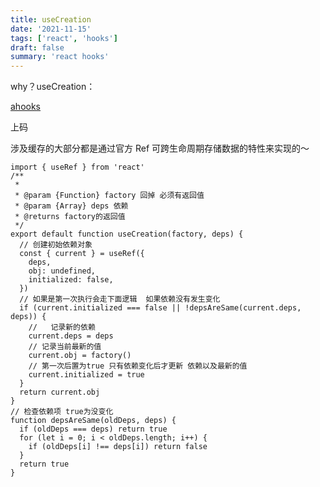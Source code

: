 ```yaml
---
title: useCreation
date: '2021-11-15'
tags: ['react', 'hooks']
draft: false
summary: 'react hooks'
---
```


why？useCreation：

[ahooks](https://ahooks-next.surge.sh/zh-CN/hooks/use-creation)

上码

涉及缓存的大部分都是通过官方 Ref 可跨生命周期存储数据的特性来实现的～

```
import { useRef } from 'react'
/**
 *
 * @param {Function} factory 回掉 必须有返回值
 * @param {Array} deps 依赖
 * @returns factory的返回值
 */
export default function useCreation(factory, deps) {
  // 创建初始依赖对象
  const { current } = useRef({
    deps,
    obj: undefined,
    initialized: false,
  })
  // 如果是第一次执行会走下面逻辑  如果依赖没有发生变化
  if (current.initialized === false || !depsAreSame(current.deps, deps)) {
    //   记录新的依赖
    current.deps = deps
    // 记录当前最新的值
    current.obj = factory()
    // 第一次后置为true 只有依赖变化后才更新 依赖以及最新的值
    current.initialized = true
  }
  return current.obj
}
// 检查依赖项 true为没变化
function depsAreSame(oldDeps, deps) {
  if (oldDeps === deps) return true
  for (let i = 0; i < oldDeps.length; i++) {
    if (oldDeps[i] !== deps[i]) return false
  }
  return true
}
```
